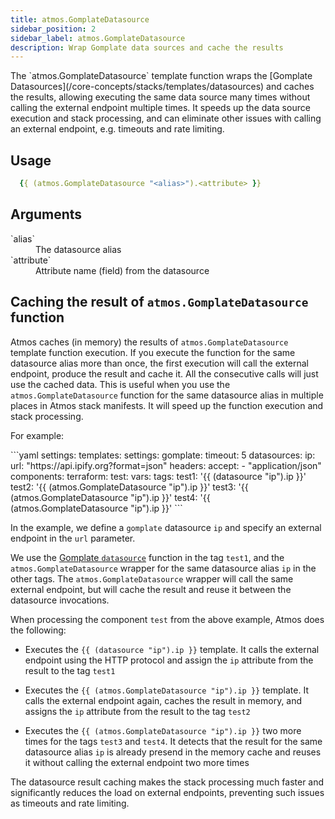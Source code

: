 ```yaml
---
title: atmos.GomplateDatasource
sidebar_position: 2
sidebar_label: atmos.GomplateDatasource
description: Wrap Gomplate data sources and cache the results
---
```



<Intro>
The `atmos.GomplateDatasource` template function wraps the [Gomplate Datasources](/core-concepts/stacks/templates/datasources)
and caches the results, allowing executing the same data source many times without calling the external endpoint multiple times.
It speeds up the data source execution and stack processing, and can eliminate other issues with calling an external endpoint,
e.g. timeouts and rate limiting.
</Intro>

## Usage

```yaml
  {{ (atmos.GomplateDatasource "<alias>").<attribute> }}
```

## Arguments

<dl>
  <dt>`alias`</dt>
  <dd>The datasource alias</dd>

  <dt>`attribute`</dt>
  <dd>Attribute name (field) from the datasource</dd>
</dl>


## Caching the result of `atmos.GomplateDatasource` function

Atmos caches (in memory) the results of `atmos.GomplateDatasource` template function execution.
If you execute the function for the same datasource alias more than once, the first execution will call the external endpoint, 
produce the result and cache it. All the consecutive calls will just use the cached data. This is useful when you use the
`atmos.GomplateDatasource` function for the same datasource alias in multiple places in Atmos stack manifests.
It will speed up the function execution and stack processing.

For example:

<File>
```yaml
settings:
  templates:
    settings:
      gomplate:
        timeout: 5
        datasources:
          ip:
            url: "https://api.ipify.org?format=json"
            headers:
              accept:
                - "application/json"
components:
  terraform:
    test:
      vars:
        tags:
          test1: '{{ (datasource "ip").ip }}'
          test2: '{{ (atmos.GomplateDatasource "ip").ip }}'
          test3: '{{ (atmos.GomplateDatasource "ip").ip }}'
          test4: '{{ (atmos.GomplateDatasource "ip").ip }}'
```
</File>

In the example, we define a `gomplate` datasource `ip` and specify an external endpoint in the `url`
parameter.

We use the [Gomplate `datasource`](https://docs.gomplate.ca/datasources/) function in the tag `test1`,
and the `atmos.GomplateDatasource` wrapper for the same datasource alias `ip` in the other tags. The `atmos.GomplateDatasource` 
wrapper will call the same external endpoint, but will cache the result and reuse it between the datasource invocations.

When processing the component `test` from the above example, Atmos does the following:

- Executes the `{{ (datasource "ip").ip }}` template. It calls the external endpoint using the HTTP protocol and assign
  the `ip` attribute from the result to the tag `test1`

- Executes the `{{ (atmos.GomplateDatasource "ip").ip }}` template. It calls the external endpoint again, caches the result 
  in memory, and assigns the `ip` attribute from the result to the tag `test2`

- Executes the `{{ (atmos.GomplateDatasource "ip").ip }}` two more times for the tags `test3` and `test4`. 
  It detects that the result for the same datasource alias `ip` is already presend in the memory cache and reuses it
  without calling the external endpoint two more times

The datasource result caching makes the stack processing much faster and significantly reduces the load on external 
endpoints, preventing such issues as timeouts and rate limiting.
